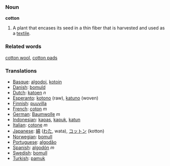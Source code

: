 === Noun ===
'''cotton'''
#A plant that encases its seed in a thin fiber that is harvested and used as a [[textile]].

=== Related words ===
[[cotton wool]], [[cotton pad]]s

=== Translations ===
*[[Basque]]: [[algodoi]], [[kotoin]]
*[[Danish]]: [[bomuld]]
*[[Dutch]]: [[katoen]] ''n''
*[[Esperanto]]: [[kotono]] (raw), [[katuno]] (woven)
*[[Finnish]]: [[puuvilla]]
*[[French]]: [[coton]] ''m''
*[[German]]: [[Baumwolle]] ''m''
*[[Indonesian]]: [[kapas]], [[kapuk]], [[katun]]
*[[Italian]]: [[cotone]] ''m''
*[[Japanese]]: [[綿]] ([[わた]], wata), [[コットン]] (kotton)
*[[Norwegian]]: [[bomull]]
*[[Portuguese]]: [[algodão]]
*[[Spanish]]: [[algodón]] ''m''
*[[Swedish]]: [[bomull]]
*[[Turkish]]: [[pamuk]]